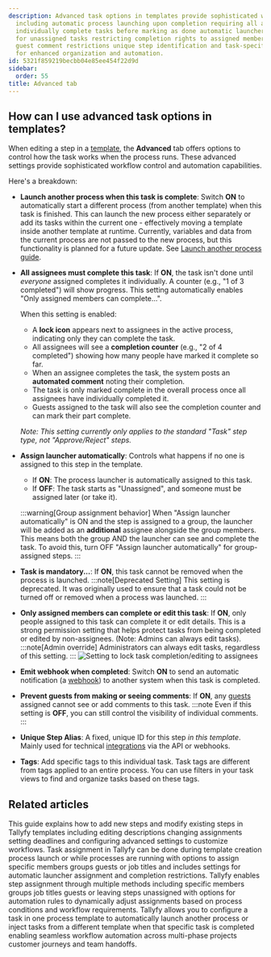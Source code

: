 ```yaml
---
description: Advanced task options in templates provide sophisticated workflow control
  including automatic process launching upon completion requiring all assignees to
  individually complete tasks before marking as done automatic launcher assignment
  for unassigned tasks restricting completion rights to assigned members webhook notifications
  guest comment restrictions unique step identification and task-specific tagging
  for enhanced organization and automation.
id: 5321f859219becbb04e85ee454f22d9d
sidebar:
  order: 55
title: Advanced tab
---
```



## How can I use advanced task options in templates?

When editing a step in a [template](/products/pro/documenting/templates/), the **Advanced** tab offers options to control how the task works when the process runs. These advanced settings provide sophisticated workflow control and automation capabilities.

Here's a breakdown:

*   **Launch another process when this task is complete**: Switch **ON** to automatically start a different process (from another template) when this task is finished. This can launch the new process either separately or add its tasks within the current one - effectively moving a template inside another template at runtime. Currently, variables and data from the current process are not passed to the new process, but this functionality is planned for a future update. See [Launch another process guide](/products/pro/launching/launch-process-when-task-is-completed/).

*   **All assignees must complete this task**: If **ON**, the task isn't done until *everyone* assigned completes it individually. A counter (e.g., "1 of 3 completed") will show progress. This setting automatically enables "Only assigned members can complete...". 

    When this setting is enabled:
    * A **lock icon** appears next to assignees in the active process, indicating only they can complete the task.
    * All assignees will see a **completion counter** (e.g., "2 of 4 completed") showing how many people have marked it complete so far.
    * When an assignee completes the task, the system posts an **automated comment** noting their completion.
    * The task is only marked complete in the overall process once all assignees have individually completed it.
    * Guests assigned to the task will also see the completion counter and can mark their part complete.
    
    *Note: This setting currently only applies to the standard "Task" step type, not "Approve/Reject" steps.*

*   **Assign launcher automatically**: Controls what happens if no one is assigned to this step in the template.
    *   If **ON**: The process launcher is automatically assigned to this task.
    *   If **OFF**: The task starts as "Unassigned", and someone must be assigned later (or take it).
    
    :::warning[Group assignment behavior]
    When "Assign launcher automatically" is ON and the step is assigned to a group, the launcher will be added as an **additional** assignee alongside the group members. This means both the group AND the launcher can see and complete the task. To avoid this, turn OFF "Assign launcher automatically" for group-assigned steps.
    :::

*   **Task is mandatory...**: If **ON**, this task cannot be removed when the process is launched.
    :::note[Deprecated Setting]
    This setting is deprecated. It was originally used to ensure that a task could not be turned off or removed when a process was launched.
    :::

*   **Only assigned members can complete or edit this task**: If **ON**, only people assigned to this task can complete it or edit details. This is a strong permission setting that helps protect tasks from being completed or edited by non-assignees. (Note: Admins can always edit tasks).
    :::note[Admin override]
    Administrators can always edit tasks, regardless of this setting.
    :::
    ![Setting to lock task completion/editing to assignees](https://screenshots.tallyfy.com/tallyfy%2Fpro%2Fdesktop-light-only-assigned-can-complete.png)

*   **Emit webhook when completed**: Switch **ON** to send an automatic notification (a [webhook](/products/pro/integrations/webhooks/)) to another system when this task is completed.

*   **Prevent guests from making or seeing comments**: If **ON**, any [guests](/products/pro/documenting/guests/) assigned cannot see or add comments to this task.
    :::note
    Even if this setting is **OFF**, you can still control the visibility of individual comments.
    :::

*   **Unique Step Alias**: A fixed, unique ID for this step *in this template*. Mainly used for technical [integrations](/products/pro/integrations/) via the API or webhooks.

*   **Tags**: Add specific tags to this individual task. Task tags are different from tags applied to an entire process. You can use filters in your task views to find and organize tasks based on these tags.


## Related articles
<CardGrid>
<LinkTitleCard header="<b>Edit Templates > Edit steps</b>" href="/products/pro/documenting/templates/edit-templates/edit-steps/" > This guide explains how to add new steps and modify existing steps in Tallyfy templates including editing descriptions changing assignments setting deadlines and configuring advanced settings to customize workflows. </LinkTitleCard>
<LinkTitleCard header="<b>Edit Task > Assign members or guests after launching</b>" href="/products/pro/tracking-and-tasks/tasks/edit-task/how-can-i-assign-members-to-tasks-in-tallyfy/" > Task assignment in Tallyfy can be done during template creation process launch or while processes are running with options to assign specific members groups guests or job titles and includes settings for automatic launcher assignment and completion restrictions. </LinkTitleCard>
<LinkTitleCard header="<b>Edit Templates > Assign steps in the Tallyfy template builder</b>" href="/products/pro/documenting/templates/edit-templates/assign-steps-in-the-tallyfy-template-builder/" > Tallyfy enables step assignment through multiple methods including specific members groups job titles guests or leaving steps unassigned with options for automation rules to dynamically adjust assignments based on process conditions and workflow requirements. </LinkTitleCard>
<LinkTitleCard header="<b>Launching > Launch another process when a task is completed</b>" href="/products/pro/launching/launch-process-when-task-is-completed/" > Tallyfy allows you to configure a task in one process template to automatically launch another process or inject tasks from a different template when that specific task is completed enabling seamless workflow automation across multi-phase projects customer journeys and team handoffs. </LinkTitleCard>
</CardGrid>